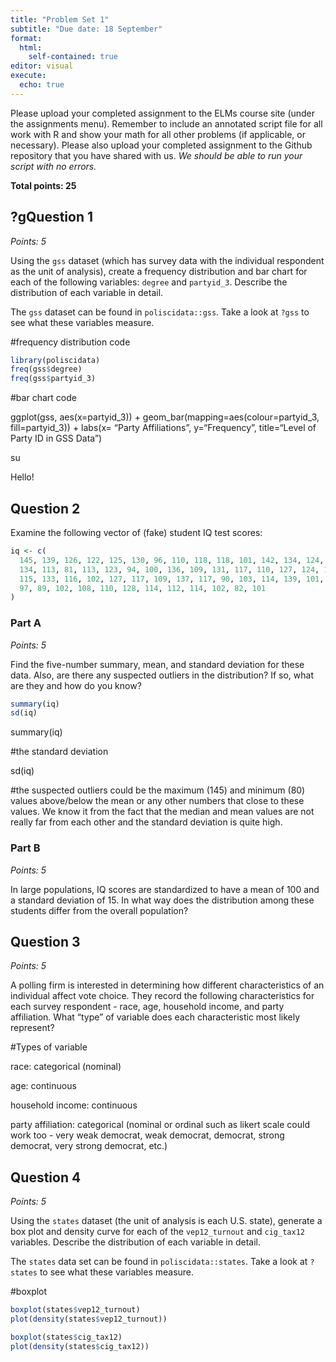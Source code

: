 ```yaml
---
title: "Problem Set 1"
subtitle: "Due date: 18 September"
format: 
  html:
    self-contained: true
editor: visual
execute: 
  echo: true
---
```


Please upload your completed assignment to the ELMs course site (under the assignments menu). Remember to include an annotated script file for all work with R and show your math for all other problems (if applicable, or necessary). Please also upload your completed assignment to the Github repository that you have shared with us. *We should be able to run your script with no errors.*

**Total points: 25**

## ?gQuestion 1

*Points: 5*

Using the `gss` dataset (which has survey data with the individual respondent as the unit of analysis), create a frequency distribution and bar chart for each of the following variables: `degree` and `partyid_3`. Describe the distribution of each variable in detail.

::: callout-note
The `gss` dataset can be found in `poliscidata::gss`. Take a look at `?gss` to see what these variables measure.
:::

#frequency distribution code

```r
library(poliscidata)
freq(gss$degree)
freq(gss$partyid_3)
```

#bar chart code

ggplot(gss, aes(x=partyid_3)) + geom_bar(mapping=aes(colour=partyid_3, fill=partyid_3)) + labs(x= "Party Affiliations", y="Frequency", title="Level of Party ID in GSS Data")

su



Hello!

## Question 2

Examine the following vector of (fake) student IQ test scores:

```r
iq <- c(
  145, 139, 126, 122, 125, 130, 96, 110, 118, 118, 101, 142, 134, 124, 112, 109, 
  134, 113, 81, 113, 123, 94, 100, 136, 109, 131, 117, 110, 127, 124, 106, 124, 
  115, 133, 116, 102, 127, 117, 109, 137, 117, 90, 103, 114, 139, 101, 122, 105, 
  97, 89, 102, 108, 110, 128, 114, 112, 114, 102, 82, 101
)
```

### Part A

*Points: 5*

Find the five-number summary, mean, and standard deviation for these data. Also, are there any suspected outliers in the distribution? If so, what are they and how do you know?

```r
summary(iq)
sd(iq)
```

summary(iq)

#the standard deviation

sd(iq)

#the suspected outliers could be the maximum (145) and minimum (80) values above/below the mean or any other numbers that close to these values. We know it from the fact that the median and mean values are not really far from each other and the standard deviation is quite high.

### Part B

*Points: 5*

In large populations, IQ scores are standardized to have a mean of 100 and a standard deviation of 15. In what way does the distribution among these students differ from the overall population?

## Question 3

*Points: 5*

A polling firm is interested in determining how different characteristics of an individual affect vote choice. They record the following characteristics for each survey respondent - race, age, household income, and party affiliation. What "type" of variable does each characteristic most likely represent?

#Types of variable

race: categorical (nominal)

age: continuous

household income: continuous

party affiliation: categorical (nominal or ordinal such as likert scale could work too - very weak democrat, weak democrat, democrat, strong democrat, very strong democrat, etc.)

## Question 4

*Points: 5*

Using the `states` dataset (the unit of analysis is each U.S. state), generate a box plot and density curve for each of the `vep12_turnout` and `cig_tax12` variables. Describe the distribution of each variable in detail.

::: callout-note
The `states` data set can be found in `poliscidata::states`. Take a look at `?states` to see what these variables measure.
:::

#boxplot

```r
boxplot(states$vep12_turnout)
plot(density(states$vep12_turnout))

boxplot(states$cig_tax12)
plot(density(states$cig_tax12))
```
